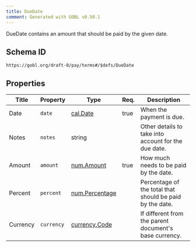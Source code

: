 ```yaml
---
title: DueDate
comment: Generated with GOBL v0.50.1
---
```


DueDate contains an amount that should be paid by the given date.

## Schema ID

`https://gobl.org/draft-0/pay/terms#/$defs/DueDate`

## Properties

| Title    | Property   | Type                                      | Req. | Description                                              |
|----------|------------|-------------------------------------------|------|----------------------------------------------------------|
| Date     | `date`     | [cal.Date](/draft-0/cal/date)             | true | When the payment is due.                                 |
| Notes    | `notes`    | string                                    |      | Other details to take into account for the due date.     |
| Amount   | `amount`   | [num.Amount](/draft-0/num/amount)         | true | How much needs to be paid by the date.                   |
| Percent  | `percent`  | [num.Percentage](/draft-0/num/percentage) |      | Percentage of the total that should be paid by the date. |
| Currency | `currency` | [currency.Code](/draft-0/currency/code)   |      | If different from the parent document's base currency.   |

